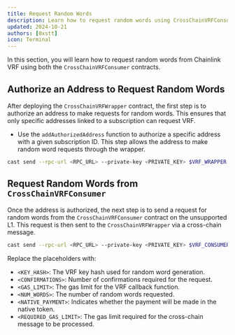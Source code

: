 ```yaml
---
title: Request Random Words
description: Learn how to request random words using CrossChainVRFConsumer.
updated: 2024-10-21
authors: [0xstt]
icon: Terminal
---
```



In this section, you will learn how to request random words from Chainlink VRF using both the `CrossChainVRFConsumer` contracts.

<Steps>
<Step>

## Authorize an Address to Request Random Words

After deploying the `CrossChainVRFWrapper` contract, the first step is to authorize an address to make requests for random words. This ensures that only specific addresses linked to a subscription can request VRF.

- Use the `addAuthorizedAddress` function to authorize a specific address with a given subscription ID. This step allows the address to make random word requests through the wrapper.

```bash
cast send --rpc-url <RPC_URL> --private-key <PRIVATE_KEY> $VRF_WRAPPER "addAuthorizedAddress(address caller, uint256 subscriptionId)" $VRF_CONSUMER $VRF_SUBSCRIPTION_ID
```

</Step>
<Step>

## Request Random Words from `CrossChainVRFConsumer`

Once the address is authorized, the next step is to send a request for random words from the `CrossChainVRFConsumer` contract on the unsupported L1. This request is then sent to the `CrossChainVRFWrapper` via a cross-chain message.

```bash
cast send --rpc-url <RPC_URL> --private-key <PRIVATE_KEY> $VRF_CONSUMER "requestRandomWords(bytes32 keyHash, uint16 requestConfirmations, uint32 callbackGasLimit, uint32 numWords, bool nativePayment, uint32 requiredGasLimit)" <KEY_HASH> <CONFIRMATIONS> <GAS_LIMIT> <NUM_WORDS> <NATIVE_PAYMENT> <REQUIRED_GAS_LIMIT>
```

Replace the placeholders with:

- `<KEY_HASH>`: The VRF key hash used for random word generation.
- `<CONFIRMATIONS>`: Number of confirmations required for the request.
- `<GAS_LIMIT>`: The gas limit for the VRF callback function.
- `<NUM_WORDS>`: The number of random words requested.
- `<NATIVE_PAYMENT>`: Indicates whether the payment will be made in the native token.
- `<REQUIRED_GAS_LIMIT>`: The gas limit required for the cross-chain message to be processed.

</Step>
</Steps>
